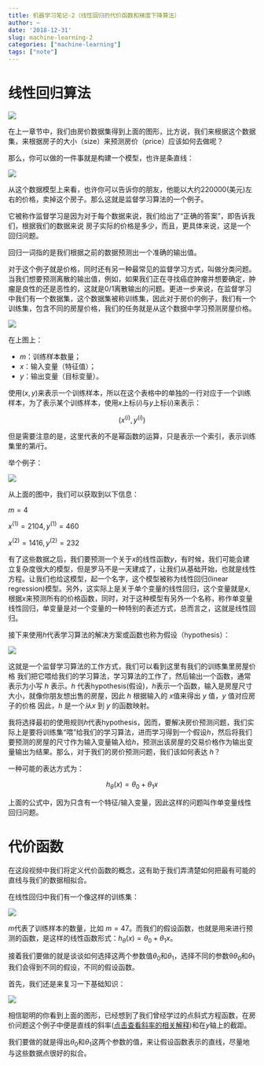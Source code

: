 ```yaml
---
title: 机器学习笔记-2（线性回归的代价函数和梯度下降算法）
author: ~
date: '2018-12-31'
slug: machine-learning-2
categories: ["machine-learning"]
tags: ["note"]
---
```


# 线性回归算法

![](/images/post/machine-learning/13.jpg)

在上一章节中，我们由房价数据集得到上面的图形，比方说，我们来根据这个数据集，来根据房子的大小（size）来预测房价（price）应该如何去做呢？

那么，你可以做的一件事就是构建一个模型，也许是条直线：

![](/images/post/machine-learning/14.png)

从这个数据模型上来看，也许你可以告诉你的朋友，他能以大约220000(美元)左右的价格，卖掉这个房子。那么这就是监督学习算法的一个例子。

它被称作监督学习是因为对于每个数据来说，我们给出了“正确的答案”，即告诉我们，根据我们的数据来说 房子实际的价格是多少，而且，更具体来说，这是一个回归问题。

回归一词指的是我们根据之前的数据预测出一个准确的输出值。

对于这个例子就是价格，同时还有另一种最常见的监督学习方式，叫做分类问题。当我们想要预测离散的输出值，例如，如果我们正在寻找癌症肿瘤并想要确定，肿瘤是良性的还是恶性的，这就是0/1离散输出的问题。更进一步来说，在监督学习中我们有一个数据集，这个数据集被称训练集，因此对于房价的例子，我们有一个训练集，包含不同的房屋价格，我们的任务就是从这个数据中学习预测房屋价格。

![](/images/post/machine-learning/15.png)

在上图上：

* $m$：训练样本数量；
* $x$：输入变量（特征值）；
* $y$：输出变量（目标变量）。

使用$(x, y)$来表示一个训练样本，所以在这个表格中的单独的一行对应于一个训练样本，为了表示某个训练样本，使用$x$上标$(i)$与$y$上标$(i)$来表示：

$$\left(x^{(i)}, y^{(i)}\right)$$

但是需要注意的是，这里代表的不是幂函数的运算，只是表示一个索引，表示训练集里的第$i$行。

举个例子：

![](/images/post/machine-learning/16.png)

从上面的图中，我们可以获取到以下信息：

$m = 4$

$x^{(1)} = 2104, y^{(1)} = 460$

$x^{(2)} = 1416, y^{(2)} = 232$

有了这些数据之后，我们要预测一个关于$x$的线性函数$y$，有时候，我们可能会建立复杂度很大的模型，但是罗马不是一天建成了，让我们从基础开始，也就是线性方程。让我们也给这模型，起一个名字，这个模型被称为线性回归(linear regression)模型。另外，这实际上是关于单个变量的线性回归，这个变量就是$x$,根据$x$来预测所有的价格函数，同时，对于这种模型有另外一个名称，称作单变量线性回归，单变量是对一个变量的一种特别的表述方式，总而言之，这就是线性回归。

接下来使用$h$代表学习算法的解决方案或函数也称为假设（hypothesis）：

![](/images/post/machine-learning/17.png)

这就是一个监督学习算法的工作方式，我们可以看到这里有我们的训练集里房屋价格 我们把它喂给我们的学习算法，学习算法的工作了，然后输出一个函数，通常表示为小写 $h$ 表示。$h$ 代表hypothesis(假设)，$h$表示一个函数，输入是房屋尺寸大小，就像你朋友想出售的房屋，因此 $h$ 根据输入的 $x$值来得出 $y$ 值，$y$ 值对应房子的价格 因此，$h$ 是一个从$x$ 到 $y$ 的函数映射。

我将选择最初的使用规则$h$代表hypothesis，因而，要解决房价预测问题，我们实际上是要将训练集“喂”给我们的学习算法，进而学习得到一个假设$h$，然后将我们要预测的房屋的尺寸作为输入变量输入给$h$，预测出该房屋的交易价格作为输出变量输出为结果。那么，对于我们的房价预测问题，我们该如何表达 $h$？

一种可能的表达方式为：

$$h_\theta \left( x \right)=\theta_{0} + \theta_{1}x$$

上面的公式中，因为只含有一个特征/输入变量，因此这样的问题叫作单变量线性回归问题。

# 代价函数

在这段视频中我们将定义代价函数的概念，这有助于我们弄清楚如何把最有可能的直线与我们的数据相拟合。

在线性回归中我们有一个像这样的训练集：

![](/images/post/machine-learning/18.png)

$m$代表了训练样本的数量，比如 $m = 47$。而我们的假设函数，也就是用来进行预测的函数，是这样的线性函数形式：$h_\theta \left( x \right)=\theta_{0}+\theta_{1}x$。

接着我们要做的就是谈谈如何选择这两个参数值$\theta_{0}$和$\theta_{1}$，选择不同的参数θ$\theta_{0}$和$\theta_{1}$我们会得到不同的假设，不同的假设函数。

首先，我们还是来复习一下基础知识：

![](/images/post/machine-learning/19.png)

相信聪明的你看到上面的图形，已经想到了我们曾经学过的点斜式方程函数，在房价问题这个例子中便是直线的斜率([点击查看斜率的相关解释](https://enddi.cn/post/math/2018-12-14-slope-multiplication/))和在$y$轴上的截距。


我们要做的就是得出$\theta_{0}$和$\theta_{1}$这两个参数的值，来让假设函数表示的直线，尽量地与这些数据点很好的拟合。
